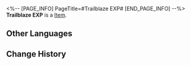 <%-- [PAGE_INFO]
PageTitle=#Trailblaze EXP#
[END_PAGE_INFO] --%>
{{Item Infobox
|id          = 22
|image       = Item Trailblaze EXP.png
|type        = 
|invCategory = 
|rarity      = 3
|effect      = 
|description = A measure of your Trailblaze Progress. Accumulate Trailblaze EXP to increase Trailblaze Level.
|source1     = [[Mission rewards]]
|source2     = [[Trailblaze Power consumption]]
}}
{{Description|''"I came, I saw, I trailblazed."''}}
'''Trailblaze EXP''' is a [[Item]].

==Other Languages==
{{Other Languages
|en   = Trailblaze EXP
|zhs  = 里程
|zht  = 里程
|ja   = マイレージ
|ko   = 마일리지
|es   = EXP trazacaminos
|fr   = EXP de pionnier
|ru   = Опыт Освоения
|th   = EXP การบุกเบิก
|vi   = EXP Khai Phá
|de   = Trailblaze-EP
|id   = Trailblaze EXP
|pt   = EXP de Desbravamento
}}

==Change History==
{{Change History|1.0}}